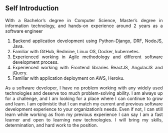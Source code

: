 ## Self Introduction

<div style="text-align: justify;text-justify: inter-word;">

With a Bachelor’s degree in Computer Science, Master’s degree in information technology, and hands-on experience around 2 years as a software engineer

1.	Backend application development using Python-Django, DRF, NodeJS, Java.
2.  Familiar with GitHub, Redmine, Linux OS, Docker, kubernetes.
3.  Experienced working in Agile methodology and different software development process. 
4.  Experienced working with Frontend libraries ReactJS, AngularJS and jQuery.
5.	Familiar with application deployment on AWS, Heroku.


As a software developer, I have no problem working with any widely used technologies and deserve too much problem-solving ability. 
I am always up for a challenge, and I am looking for a place where I can continue to grow and learn.
I am optimistic that I can match my current and previous software development experience to your organization’s needs. Even if not, I can still learn while working as from my previous experience I can say I am a fast learner and open to learning new technologies. I will bring my skills, determination, and hard work to the position.

</div>